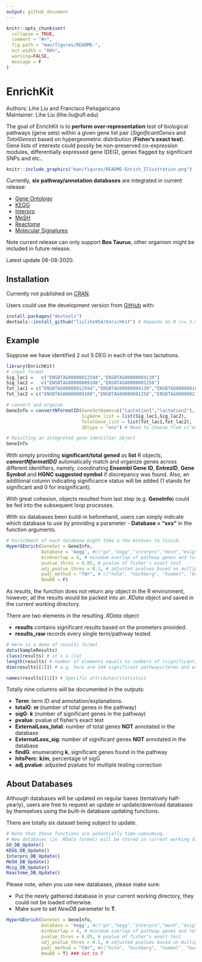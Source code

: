 ```yaml
---
output: github_document
---
```


<!-- README.md is generated from README.Rmd. Please edit that file -->

```r
knitr::opts_chunk$set(
  collapse = TRUE,
  comment = "#>",
  fig.path = "man/figures/README-",
  out.width = "80%",
  warning=FALSE,
  message = F
)
```

# EnrichKit

Authors: Lihe Liu and Francisco Peñagaricano  
Maintainer: Lihe Liu (lihe.liu@ufl.edu)


The goal of EnrichKit is to **perform over-representation** test of biological pathways (gene sets) within a given gene list pair (*SignificantGenes* and *TotolGenes*) based on hypergeometric distribution (**Fisher's exact test**). Gene lists of interests could possily be non-preserved co-expression modules, differentially expressed gene (DEG), genes flagged by significant SNPs and etc..

```r
knitr::include_graphics("man/figures/README-Enrich_Illustration.png")

```

Currently, **six pathway/annotation databases** are integrated in current release:

- [Gene Ontology](http://ensemblgenomes.org/info/access/biomart)
- [KEGG](https://www.genome.jp/kegg/)
- [Interpro](http://ensemblgenomes.org/info/access/biomart)
- [MeSH](https://scholar.google.com/scholar?hl=en&as_sdt=0%2C10&q=The+MeSH+translation+maintenance+system%3A+structure%2C+interface+design%2C+and+implementation.&btnG=)
- [Reactome](https://reactome.org/download-data)
- [Molecular Signatures](https://data.broadinstitute.org/gsea-msigdb/msigdb/release/)

Note current release can only support **Bos Taurus**, other organism might be included in future release. 

Latest update 06-08-2020. 

## Installation

Currently not published on [CRAN](https://CRAN.R-project.org).

Users could use the development version from [GitHub](https://github.com/) with:

```r
install.packages("devtools")
devtools::install_github("liulihe954/EnrichKit") # Depends on R (>= 3.5.0)
```

## Example

Soppose we have identified 2 out 5 DEG in each of the two lactations. 

```r
library(EnrichKit)
# input format
Sig_lac1 =   c("ENSBTAG00000012594","ENSBTAG00000004139")
Sig_lac2 =   c("ENSBTAG00000009188","ENSBTAG00000001258")
Tot_lac1 = c("ENSBTAG00000012594","ENSBTAG00000004139","ENSBTAG00000018278","ENSBTAG00000021997","ENSBTAG00000008482")
Tot_lac2 = c("ENSBTAG00000009188","ENSBTAG00000001258","ENSBTAG00000021819","ENSBTAG00000019404","ENSBTAG00000015212")

# convert and orgnize
GeneInfo = convertNformatID(GeneSetNames=c("lactation1","lactation2"),
                            SigGene_list = list(Sig_lac1,Sig_lac2),
                            TotalGene_list = list(Tot_lac1,Tot_lac2),
                            IDtype = "ens") # Need to choose from c('ens','entrez','symbol')

# Resulting an integreted gene identifier object
GeneInfo
```

With simply providing **significant/total gened** as **list** R objects, ***convertNformatID()*** automatically match and organize genes across different identifiers, namely, coordinating **Ensembl Gene ID**, **EntrezID**, **Gene Symbol** and **HGNC suggested symbol** if discrepancy was found. Also, an additional column indicating significance status will be added (1 stands for significant and 0 for insignificant).

With great cohesion, objects resulted from last step (e.g. **GeneInfo**) could be fed into the subsequent loop processes.   

With six databases been build-in beforehand, users can simply indicate which database to use by providing a parameter - **Database = "xxx"** in the function arguments. 

```r
# Enrichment of each database might take a few mintues to finish.
HyperGEnrich(GeneSet = GeneInfo,
             Database = 'kegg', #c("go","kegg","interpro","mesh","msig","reactome")
             minOverlap = 4, # minimum overlap of pathway genes and total genes
             pvalue_thres = 0.05, # pvalue of fisher's exact test
             adj_pvalue_thres = 0.1, # adjusted pvalues based on multiple testing correction
             padj_method = "fdr", # c("holm", "hochberg", "hommel", "bonferroni", "BH", "BY", "fdr", "none")
             NewDB = F)
```

As results, the function does not return any object in the R environment, however, all the results would be packed into an *.RData* object and saved in the current working directory.

There are two elements in the resulting *.RData* object:  

- **results** contains significant results based on the prometers provided.
- **results_raw** records every single term/pathway tested  

```r
# Here is a demo of results format
data(SampleResults)
class(results) # it's a list
length(results) # number of elements equals to numbers of (significant) gene list provided
dim(results[[1]]) # e.g. here are 144 significant pathways/terms and each has 9 attributes/statistics
```

```r
names(results[[1]]) # Specific attributes/statistics
```
Totally nine columns will be documented in the outputs:

- **Term**: term ID and annotation/explanations.
- **totalG**: ***m*** (number of total genes in the pathway)
- **sigG**: ***k*** (number of significant genes in the pathway)
- **pvalue**: pvalue of fisher's exact test
- **ExternalLoss_total**: number of total genes **NOT** annotated in the database
- **ExternalLoss_sig**: number of significant genes **NOT** annotated in the database
- **findG**: enumerating **k**, significant genes found in the pathway
- **hitsPerc**: **k/m**, percentage of sigG
- **adj.pvalue**: adjusted pvalues for multiple testing correction

## About Databases

Although databases will be updated on regular bases (tentatively half-yearly), users are free to request an update or update/download databases by themselves using the built-in database updating functions. 

There are totally six dataset being subject to update.

```r
# Note that these functions are potentially time-comsuming.
# New databases (in .RData format) will be stored in current working directory
GO_DB_Update()
KEGG_DB_Update()
Interpro_DB_Update()
MeSH_DB_Update()
Msig_DB_Update()
Reactome_DB_Update()
```

Please note, when you use new databases, please make sure:  

- Put the newly gathered database in your current working directory, they could not be loaded otherwise.  
- Make sure to set *NewDB* parameter to **T**.  

```r
HyperGEnrich(GeneSet = GeneInfo,
             Database = 'kegg', #c("go","kegg","interpro","mesh","msig","reactome")
             minOverlap = 4, # minimum overlap of pathway genes and total genes
             pvalue_thres = 0.05, # pvalue of fisher's exact test
             adj_pvalue_thres = 0.1, # adjusted pvalues based on multiple testing correction
             padj_method = "fdr", #c("holm", "hochberg", "hommel", "bonferroni", "BH", "BY", "fdr", "none")
             NewDB = T) ### Set to T
```
